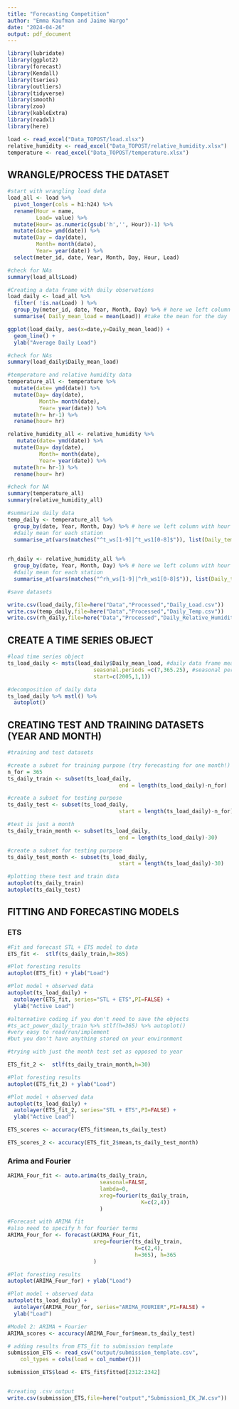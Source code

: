 ```yaml
---
title: "Forecasting Competition"
author: "Emma Kaufman and Jaime Wargo"
date: "2024-04-26"
output: pdf_document
---
```

```r
library(lubridate)
library(ggplot2)
library(forecast)  
library(Kendall)
library(tseries)
library(outliers)
library(tidyverse)
library(smooth)
library(zoo)
library(kableExtra)
library(readxl)
library(here)
```

```r
load <- read_excel("Data_TOPOST/load.xlsx")
relative_humidity <- read_excel("Data_TOPOST/relative_humidity.xlsx")
temperature <- read_excel("Data_TOPOST/temperature.xlsx")
```

## WRANGLE/PROCESS THE DATASET

```r
#start with wrangling load data
load_all <- load %>% 
  pivot_longer(cols = h1:h24) %>% 
  rename(Hour = name,
         Load= value) %>% 
  mutate(Hour= as.numeric(gsub('h','', Hour))-1) %>% 
  mutate(date= ymd(date)) %>% 
  mutate(Day = day(date),
         Month= month(date),
         Year= year(date)) %>% 
  select(meter_id, date, Year, Month, Day, Hour, Load)

#check for NAs
summary(load_all$Load)

```

```r
#Creating a data frame with daily observations
load_daily <- load_all %>% 
  filter( !is.na(Load) ) %>% 
  group_by(meter_id, date, Year, Month, Day) %>% # here we left column with hour out to calculate daily mean
  summarise( Daily_mean_load = mean(Load)) #take the mean for the day

ggplot(load_daily, aes(x=date,y=Daily_mean_load)) +
  geom_line() +
  ylab("Average Daily Load")

#check for NAs
summary(load_daily$Daily_mean_load)
```

```r
#temperature and relative humidity data
temperature_all <- temperature %>% 
  mutate(date= ymd(date)) %>% 
  mutate(Day= day(date),
          Month= month(date),
          Year= year(date)) %>% 
  mutate(hr= hr-1) %>% 
  rename(hour= hr) 

relative_humidity_all <- relative_humidity %>% 
   mutate(date= ymd(date)) %>% 
  mutate(Day= day(date),
          Month= month(date),
          Year= year(date)) %>% 
  mutate(hr= hr-1) %>% 
  rename(hour= hr)

#check for NA
summary(temperature_all)
summary(relative_humidity_all)

#summarize daily data
temp_daily <- temperature_all %>% 
  group_by(date, Year, Month, Day) %>% # here we left column with hour out to calculate daily mean
  #daily mean for each station
  summarise_at(vars(matches("^t_ws[1-9]|^t_ws1[0-8]$")), list(Daily_temp = ~mean(., na.rm = TRUE)))
 

rh_daily <- relative_humidity_all %>% 
  group_by(date, Year, Month, Day) %>% # here we left column with hour out to calculate daily mean
  #daily mean for each station
  summarise_at(vars(matches("^rh_ws[1-9]|^rh_ws1[0-8]$")), list(Daily_temp = ~mean(., na.rm = TRUE)))

```

```r
#save datasets

write.csv(load_daily,file=here("Data","Processed","Daily_Load.csv"))
write.csv(temp_daily,file=here("Data","Processed","Daily_Temp.csv"))
write.csv(rh_daily,file=here("Data","Processed","Daily_Relative_Humidity.csv"))
```

## CREATE A TIME SERIES OBJECT

```r
#load time series object
ts_load_daily <- msts(load_daily$Daily_mean_load, #daily data frame mean
                           seasonal.periods =c(7,365.25), #seasonal periods
                           start=c(2005,1,1))
```

```r
#decomposition of daily data
ts_load_daily %>% mstl() %>%
  autoplot()
```

## CREATING TEST AND TRAINING DATASETS (YEAR AND MONTH)

```r
#training and test datasets

#create a subset for training purpose (try forecasting for one month!)
n_for = 365
ts_daily_train <- subset(ts_load_daily,
                                   end = length(ts_load_daily)-n_for)

#create a subset for testing purpose
ts_daily_test <- subset(ts_load_daily,
                                   start = length(ts_load_daily)-n_for)

#test is just a month
ts_daily_train_month <- subset(ts_load_daily,
                                   end = length(ts_load_daily)-30)

#create a subset for testing purpose
ts_daily_test_month <- subset(ts_load_daily,
                                   start = length(ts_load_daily)-30)
```

```r
#plotting these test and train data
autoplot(ts_daily_train)
autoplot(ts_daily_test)
```

## FITTING AND FORECASTING MODELS

### ETS
```r
#Fit and forecast STL + ETS model to data
ETS_fit <-  stlf(ts_daily_train,h=365)

#Plot foresting results
autoplot(ETS_fit) + ylab("Load")

#Plot model + observed data
autoplot(ts_load_daily) +
  autolayer(ETS_fit, series="STL + ETS",PI=FALSE) +
  ylab("Active Load")

#alternative coding if you don't need to save the objects
#ts_act_power_daily_train %>% stlf(h=365) %>% autoplot() 
#very easy to read/run/implement 
#but you don't have anything stored on your environment

#trying with just the month test set as opposed to year

ETS_fit_2 <-  stlf(ts_daily_train_month,h=30)

#Plot foresting results
autoplot(ETS_fit_2) + ylab("Load")

#Plot model + observed data
autoplot(ts_load_daily) +
  autolayer(ETS_fit_2, series="STL + ETS",PI=FALSE) +
  ylab("Active Load")
```
```r
ETS_scores <- accuracy(ETS_fit$mean,ts_daily_test)

ETS_scores_2 <- accuracy(ETS_fit_2$mean,ts_daily_test_month)

```

### Arima and Fourier
```r
ARIMA_Four_fit <- auto.arima(ts_daily_train, 
                             seasonal=FALSE, 
                             lambda=0,
                             xreg=fourier(ts_daily_train, 
                                          K=c(2,4))
                             )

#Forecast with ARIMA fit
#also need to specify h for fourier terms
ARIMA_Four_for <- forecast(ARIMA_Four_fit,
                           xreg=fourier(ts_daily_train,
                                        K=c(2,4),
                                        h=365), h=365
                           ) 

#Plot foresting results
autoplot(ARIMA_Four_for) + ylab("Load")

#Plot model + observed data
autoplot(ts_load_daily) +
  autolayer(ARIMA_Four_for, series="ARIMA_FOURIER",PI=FALSE) +
  ylab("Load")
```

```r
#Model 2: ARIMA + Fourier 
ARIMA_scores <- accuracy(ARIMA_Four_for$mean,ts_daily_test)
```

```r
# adding results from ETS_fit to submission template
submission_ETS <- read_csv("output/submission_template.csv", 
    col_types = cols(load = col_number()))

submission_ETS$load <- ETS_fit$fitted[2312:2342]


#creating .csv output
write.csv(submission_ETS,file=here("output","Submission1_EK_JW.csv"))
```



